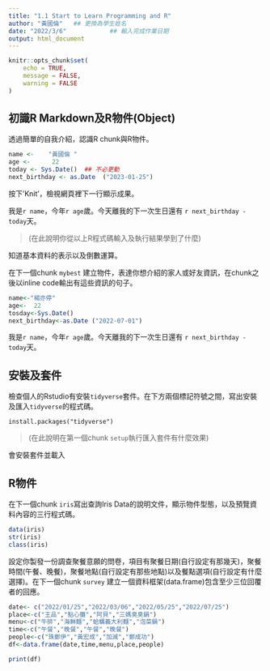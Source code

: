 ```yaml
---
title: "1.1 Start to Learn Programming and R"
author: "黃國倫"   ## 更換為學生姓名
date: "2022/3/6"            ## 輸入完成作業日期
output: html_document
---
```


```r
knitr::opts_chunk$set(
	echo = TRUE,
	message = FALSE,
	warning = FALSE
)
```

## 初識R Markdown及R物件(Object)

透過簡單的自我介紹，認識R chunk與R物件。

```r
name <-    "黃國倫 "
age <-      22
today <- Sys.Date()  ## 不必更動
next_birthday <- as.Date  ("2023-01-25")
```

按下'Knit'，檢視網頁裡下一行顯示成果。

我是`r name`，今年`r age`歲。今天離我的下一次生日還有 `r next_birthday - today`天。

> (在此說明你從以上R程式碼輸入及執行結果學到了什麼)

知道基本資料的表示以及倒數運算。

在下一個chunk `mybest` 建立物件，表達你想介紹的家人或好友資訊，在chunk之後以inline code輸出有這些資訊的句子。

```r
name<-"楊亦停"
age<-  22
tosday<-Sys.Date()
next_birthday<-as.Date ("2022-07-01")
```


我是`r name`，今年`r age`歲。今天離我的下一次生日還有 `r next_birthday - today`天。

## 安裝及套件

檢查個人的Rstudio有安裝`tidyverse`套件。在下方兩個標記符號之間，寫出安裝及匯入`tidyverse`的程式碼。


``` tidyverse
install.packages("tidyverse")
```



> (在此說明在第一個chunk `setup`執行匯入套件有什麼效果)

會安裝套件並載入

## R物件

在下一個chunk `iris`寫出查詢Iris Data的說明文件，顯示物件型態，以及預覽資料內容的三行程式碼。

```r
data(iris)
str(iris)
class(iris)
```

設定你製發一份調查聚餐意願的問卷，項目有聚餐日期(自行設定有那幾天)，聚餐時間(午餐、晚餐)，聚餐地點(自行設定有那些地點)以及餐點選項(自行設定有什麼選擇)。在下一個chunk `survey` 建立一個資料框架(data.frame)包含至少三位回覆者的回應。

```r

date<- c("2022/01/25","2022/03/06","2022/05/25","2022/07/25")
place<-c("王品","點心攤","阿貝","三媽臭臭鍋")
menu<-c("牛排","海鮮麵","蛤蠣義大利麵","泡菜鍋")
time<-c("午餐","晚餐","午餐","晚餐")
people<-c("珠鄭伊","黃宏成","加減","鄭成功")
df<-data.frame(date,time,menu,place,people)

print(df)
```


